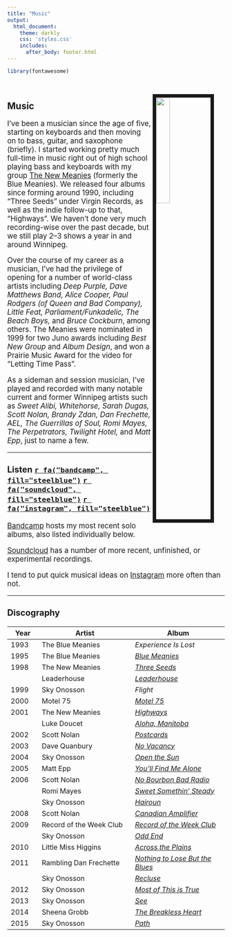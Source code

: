```yaml
---
title: "Music"
output:
  html_document:
    theme: darkly
    css: 'styles.css'
    includes:
      after_body: footer.html
---
```


<style type="text/css">

h1.title {
  display: none;
}
</style>

```r
library(fontawesome)
```

<br>

<img src="images/me_bass.jpg" style="width:25%; border:8px solid; margin-right: 25px" align="right">

## Music

<big>
I've been a musician since the age of five, starting on keyboards and then moving on to bass, guitar, and saxophone (briefly). I started working pretty much full-time in music right out of high school playing bass and keyboards with my group [The New Meanies](https://www.facebook.com/TheNewMeanies){target="_blank"} (formerly the Blue Meanies). We released four albums since forming around 1990, including "Three Seeds" under Virgin Records, as well as the indie follow-up to that, "Highways". We haven't done very much recording-wise over the past decade, but we still play 2--3 shows a year in and around Winnipeg.

Over the course of my career as a musician, I've had the privilege of opening for a number of world-class artists including *Deep Purple, Dave Matthews Band, Alice Cooper, Paul Rodgers (of Queen and Bad Company), Little Feat, Parliament/Funkadelic, The Beach Boys,* and *Bruce Cockburn*, among others. The Meanies were nominated in 1999 for two Juno awards including *Best New Group* and *Album Design*, and won a Prairie Music Award for the video for "Letting Time Pass".

As a sideman and session musician, I've played and recorded with many notable current and former Winnipeg artists such as *Sweet Alibi, Whitehorse, Sarah Dugas, Scott Nolan, Brandy Zdan, Dan Frechette, AEL, The Guerrillas of Soul, Romi Mayes, The Perpetrators, Twilight Hotel,* and *Matt Epp*, just to name a few.

---

### Listen [`r fa("bandcamp", fill="steelblue")`](https://skyonosson.bandcamp.com/){target="_blank"} [`r fa("soundcloud", fill="steelblue")`](https://soundcloud.com/onosson){target="_blank"} [`r fa("instagram", fill="steelblue")`](https://instagram.com/sky_onosson){target="_blank"}

[Bandcamp](https://skyonosson.bandcamp.com/){target="_blank"} hosts my most recent solo albums, also listed individually below.

[Soundcloud](https://soundcloud.com/onosson){target="_blank"} has a number of more recent, unfinished, or experimental recordings.

I tend to put quick musical ideas on [Instagram](https://instagram.com/sky_onosson){target="_blank"} more often than not.

---

### Discography

Year | Artist | Album
-|---|---
1993 | The Blue Meanies | *Experience Is Lost*
1995 | The Blue Meanies | [*Blue Meanies*](https://store.cdbaby.com/cd/newmeanies2){target="_blank"}
1998 | The New Meanies | [*Three Seeds*](https://www.amazon.ca/Three-seeds/dp/B0009JI2X4){target="_blank"}
&nbsp; | Leaderhouse | [*Leaderhouse*](https://store.cdbaby.com/cd/leaderhouse){target="_blank"}
1999 | Sky Onosson | *Flight*
2000 | Motel 75 | [*Motel 75*](https://officialramblingdanfrechette.bandcamp.com/album/motel-75-2000){target="_blank"}
2001 | The New Meanies | [*Highways*](https://store.cdbaby.com/cd/newmeanies){target="_blank"}
&nbsp; | Luke Doucet | [*Aloha, Manitoba*](https://www.amazon.ca/Aloha-Manitoba-Luke-Doucet/dp/B00005K9QC){target="_blank"}
2002 | Scott Nolan | [*Postcards*](http://www.scottnolan.ca/music.html){target="_blank"}
2003 | Dave Quanbury | [*No Vacancy*](https://davequanburymusic.bandcamp.com/album/no-vacancy){target="_blank"}
2004 | Sky Onosson | [*Open the Sun*](https://skyonosson.bandcamp.com/album/open-the-sun){target="_blank"}
2005 | Matt Epp | [*You'll Find Me Alone*](https://store.cdbaby.com/cd/mattepp1){target="_blank"}
2006 | Scott Nolan | [*No Bourbon Bad Radio*](http://www.scottnolan.ca/music.html){target="_blank"}
&nbsp; | Romi Mayes | [*Sweet Somethin' Steady*](https://www.amazon.ca/Sweet-Somethin-Steady-Romi-Mayes/dp/B00189DQKI){target="_blank"}
&nbsp; | Sky Onosson | [*Hairoun*](https://skyonosson.bandcamp.com/album/hairoun){target="_blank"}
2008 | Scott Nolan | [*Canadian Amplifier*](http://www.scottnolan.ca/music.html){target="_blank"}
2009 | Record of the Week Club | [*Record of the Week Club*](http://headinthesand.ca/album/record-of-the-week-club/){target="_blank"}
&nbsp; | Sky Onosson | [*Odd End*](https://skyonosson.bandcamp.com/album/odd-end){target="_blank"}
2010 | Little Miss Higgins | [*Across the Plains*](https://littlemisshiggins.bandcamp.com/album/across-the-plains){target="_blank"}
2011 | Rambling Dan Frechette | [*Nothing to Lose But the Blues*](https://officialramblingdanfrechette.bandcamp.com/album/nothing-to-lose-but-the-blues-2011){target="_blank"}
&nbsp; | Sky Onosson | [*Recluse*](https://skyonosson.bandcamp.com/album/recluse){target="_blank"}
2012 | Sky Onosson | [*Most of This is True*](https://skyonosson.bandcamp.com/album/most-of-this-is-true){target="_blank"}
2013 | Sky Onosson | [*See*](https://skyonosson.bandcamp.com/album/see){target="_blank"}
2014 | Sheena Grobb | [*The Breakless Heart*](https://sheenagrobb.com/music){target="_blank"}
2015 | Sky Onosson | [*Path*](https://skyonosson.bandcamp.com/album/path){target="_blank"}

</big>